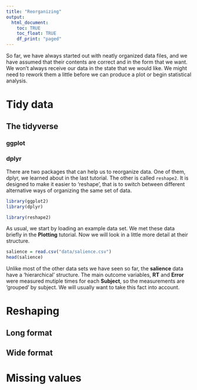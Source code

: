 ```yaml
---
title: "Reorganizing"
output:
  html_document:
    toc: TRUE
    toc_float: TRUE
    df_print: "paged"
---
```


So far, we have always started out with neatly organized data files, and we have assumed that their contents are correct and in the form that we want. We won't always receive our data in the state that we would like. We might need to rework them a little before we can produce a plot or begin statistical analysis.

# Tidy data

## The tidyverse

### ggplot

### dplyr

There are two packages that can help us to reorganize data. One of them, dplyr, we learned about in the last tutorial. The other is called `reshape2`. It is designed to make it easier to 'reshape', that is to switch between different alternative ways of organizing the same set of data.

```r
library(ggplot2)
library(dplyr)

library(reshape2)
```

As usual, we start by loading an example data set. We met these data briefly in the **Plotting** tutorial. Now we will look in a little more detail at their structure.

```r
salience = read.csv("data/salience.csv")
head(salience)
```

Unlike most of the other data sets we have seen so far, the **salience** data have a 'hierarchical' structure. The main outcome variables, **RT** and **Error** were measured mutiple times for each **Subject**, so the measurements are 'grouped' by subject. We will usually want to take this fact into account.

# Reshaping

## Long format

## Wide format

# Missing values
